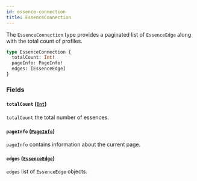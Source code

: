 ```yaml
---
id: essence-connection
title: EssenceConnection
---
```



The `EssenceConnection` type provides a paginated list of `EssenceEdge` along with the total count of profiles.

```graphql
type EssenceConnection {
  totalCount: Int!
  pageInfo: PageInfo!
  edges: [EssenceEdge]
}
```


### Fields

#### `totalCount` ([`Int`](/cyberconnect/reference/scalars/int))

`totalCount` the total number of essences.


#### `pageInfo` ([`PageInfo`](/cyberconnect/reference/objects/page-info))

`pageInfo` contains information about the current page.


#### `edges` ([`EssenceEdge`](/cyberconnect/reference/objects/essence-edge))

`edges` list of `EssenceEdge` objects.




